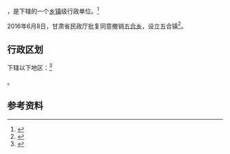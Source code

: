 {{中国乡级行政区|62/04/21/212/000}}

'''{{PAGENAMEBASE}}'''，是{{PRC admin/fullname|62/04/21/212/000|3}}下辖的一个[[乡镇|乡镇]]级行政单位。<ref>{{PRC admin/ref sgc|{{PRC admin/parent|62/04/21/212/000}}}}</ref>

2016年6月8日，甘肃省民政厅批复同意撤销[[五合乡_(靖远县)|五合乡]]，设立五合镇<ref>{{Cite web |url=http://hnzc.baiyin.cn/Item/156454.aspx |title=甘肃省民政厅关于白银市平川区黄峤乡等17个乡撤乡改镇的批复（甘民复〔2016〕68号） |accessdate=2017-09-16 |archive-date=2017-09-17 |archive-url=https://web.archive.org/web/20170917032405/http://hnzc.baiyin.cn/Item/156454.aspx |dead-url=yes }}</ref>。

== 行政区划 ==

{{PAGENAMEBASE}}下辖以下地区：<ref>{{PRC admin/ref sgc|62/04/21/212/000}}</ref>

{{PRC admin/children|62/04/21/212/000}}。

== 参考资料 ==

{{reflist}}

{{行政区划小作品}}
{{PRC admin/navcat|62/04/21/212/000}}